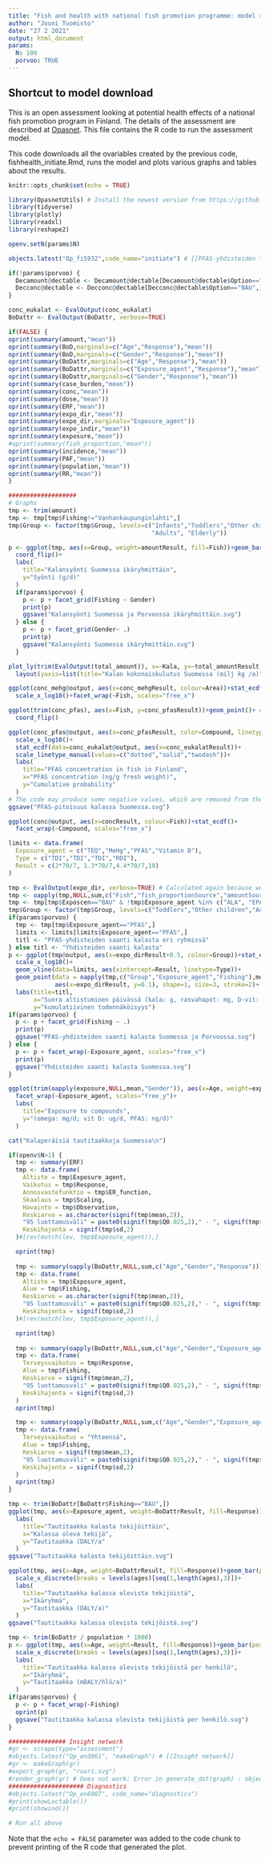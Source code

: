 ```yaml
---
title: "Fish and health with national fish promotion programme: model run and results"
author: "Jouni Tuomisto"
date: "27 2 2021"
output: html_document
params:
  N: 100
  porvoo: TRUE
---
```

## Shortcut to model download

This is an open assessment looking at potential health effects of a national fish promotion program in Finland. The details of the assessment are described at [Opasnet](http://fi.opasnet.org/fi/PFAS-yhdisteiden tautitaakka). This file contains the R code to run the assessment model.

This code downloads all the ovariables created by the previous code, fishhealth_initiate.Rmd, runs the model and plots various graphs and tables about the results.

```r
knitr::opts_chunk$set(echo = TRUE) 

library(OpasnetUtils) # Install the newest version from https://github.com/jtuomist/OpasnetUtils not from CRAN.
library(tidyverse)
library(plotly)
library(readxl)
library(reshape2)

openv.setN(params$N)

```


```r

objects.latest("Op_fi5932",code_name="initiate") # [[PFAS-yhdisteiden tautitaakka]]

if(!params$porvoo) {
  Decamount@dectable <- Decamount@dectable[Decamount@dectable$Option=="BAU",]
  Decconc@dectable <- Decconc@dectable[Decconc@dectable$Option=="BAU",]
}

conc_eukalat <- EvalOutput(conc_eukalat)
BoDattr <- EvalOutput(BoDattr, verbose=TRUE)

```

```r
if(FALSE) {
oprint(summary(amount,"mean"))
oprint(summary(BoD,marginals=c("Age","Response"),"mean"))
oprint(summary(BoD,marginals=c("Gender","Response"),"mean"))
oprint(summary(BoDattr,marginals=c("Age","Response"),"mean"))
oprint(summary(BoDattr,marginals=c("Exposure_agent","Response"),"mean"))
oprint(summary(BoDattr,marginals=c("Gender","Response"),"mean"))
oprint(summary(case_burden,"mean"))
oprint(summary(conc,"mean"))
oprint(summary(dose,"mean"))
oprint(summary(ERF,"mean"))
oprint(summary(expo_dir,"mean"))
oprint(summary(expo_dir,marginals="Exposure_agent"))
oprint(summary(expo_indir,"mean"))
oprint(summary(exposure,"mean"))
#oprint(summary(fish_proportion,"mean"))
oprint(summary(incidence,"mean"))
oprint(summary(PAF,"mean"))
oprint(summary(population,"mean"))
oprint(summary(RR,"mean"))
}

```


```r
###################
# Graphs
tmp <- trim(amount)
tmp <- tmp[tmp$Fishing!="Vanhankaupunginlahti",]
tmp$Group <- factor(tmp$Group, levels=c("Infants","Toddlers","Other children","Adolescents",
                                        "Adults", "Elderly"))

p <- ggplot(tmp, aes(x=Group, weight=amountResult, fill=Fish))+geom_bar()+
  coord_flip()+
  labs(
    title="Kalansyönti Suomessa ikäryhmittäin",
    y="Syönti (g/d)"
  )
  if(params$porvoo) {
    p <- p + facet_grid(Fishing ~ Gender)
    print(p)
    ggsave("Kalansyönti Suomessa ja Porvoossa ikäryhmittäin.svg")
  } else {
    p <- p + facet_grid(Gender~ .)
    print(p)
    ggsave("Kalansyönti Suomessa ikäryhmittäin.svg")
  }

plot_ly(trim(EvalOutput(total_amount)), x=~Kala, y=~total_amountResult, color=~Kala, type="bar") %>%
  layout(yaxis=list(title="Kalan kokonaiskulutus Suomessa (milj kg /a)"), barmode="stack")

ggplot(conc_mehg@output, aes(x=conc_mehgResult, colour=Area))+stat_ecdf()+
  scale_x_log10()+facet_wrap(~Fish, scales="free_x")

ggplot(trim(conc_pfas), aes(x=Fish, y=conc_pfasResult))+geom_point()+ # Inputed data for missing species.
  coord_flip()

ggplot(conc_pfas@output, aes(x=conc_pfasResult, color=Compound, linetype=Area))+stat_ecdf()+
  scale_x_log10()+
  stat_ecdf(data=conc_eukalat@output, aes(x=conc_eukalatResult))+
  scale_linetype_manual(values=c("dotted","solid","twodash"))+
  labs(
    title="PFAS concentration in fish in Finland",
    x="PFAS concentration (ng/g fresh weight)",
    y="Cumulative probability"
  )
# The code may produce some negative values, which are removed from the graph
ggsave("PFAS-pitoisuus kalassa Suomessa.svg")

ggplot(conc@output, aes(x=concResult, colour=Fish))+stat_ecdf()+
  facet_wrap(~Compound, scales="free_x")

limits <- data.frame(
  Exposure_agent = c("TEQ","MeHg","PFAS","Vitamin D"),
  Type = c("TDI","TDI","TDI","RDI"),
  Result = c(2*70/7, 1.3*70/7,4.4*70/7,10)
)

tmp <- EvalOutput(expo_dir, verbose=TRUE) # Calculated again because we want Group which is collapsed
tmp <- oapply(tmp,NULL,sum,c("Fish","fish_proportionSource","amountSource","concSource"))
tmp <- tmp[tmp$Exposcen=="BAU" & !tmp$Exposure_agent %in% c("ALA", "EPA"),]
tmp$Group <- factor(tmp$Group, levels=c("Toddlers","Other children","Adolescents","Adults","Elderly"))
if(params$porvoo) {
  tmp <- tmp[tmp$Exposure_agent=="PFAS",] 
  limits <- limits[limits$Exposure_agent=="PFAS",]
  titl <- "PFAS-yhdisteiden saanti kalasta eri ryhmissä"
} else titl <- "Yhdisteiden saanti kalasta"
p <- ggplot(tmp@output, aes(x=expo_dirResult+0.5, colour=Group))+stat_ecdf()+
  scale_x_log10()+
  geom_vline(data=limits, aes(xintercept=Result, linetype=Type))+
  geom_point(data = oapply(tmp,c("Group","Exposure_agent","Fishing"),mean)@output,
             aes(x=expo_dirResult, y=0.1), shape=1, size=3, stroke=2)+
  labs(title=titl,
       x="Suora altistuminen päivässä (kala: g, rasvahapot: mg, D-vit: ug, PFAS: ng, TEQ: pg)",
       y="kumulatiivinen todennäköisyys")
if(params$porvoo) {
  p <- p + facet_grid(Fishing ~ .)
  print(p)
  ggsave("PFAS-yhdisteiden saanti kalasta Suomessa ja Porvoossa.svg")
} else {
  p <- p + facet_wrap(~Exposure_agent, scales="free_x")
  print(p)
  ggsave("Yhdisteiden saanti kalasta Suomessa.svg")
}

ggplot(trim(oapply(exposure,NULL,mean,"Gender")), aes(x=Age, weight=exposureResult))+geom_bar()+
  facet_wrap(~Exposure_agent, scales="free_y")+
  labs(
    title="Exposure to compounds",
    y="(omega: mg/d; vit D: ug/d, PFAS: ng/d)"
  )

cat("Kalaperäisiä tautitaakkoja Suomessa\n")

if(openv$N>1) {
  tmp <- summary(ERF)
  tmp <- data.frame(
    Altiste = tmp$Exposure_agent,
    Vaikutus = tmp$Response,
    Annosvastefunktio = tmp$ER_function,
    Skaalaus = tmp$Scaling,
    Havainto = tmp$Observation,
    Keskiarvo = as.character(signif(tmp$mean,2)),
    "95 luottamusväli" = paste0(signif(tmp$Q0.025,2)," - ", signif(tmp$Q0.975,2)),
    Keskihajonta = signif(tmp$sd,2)
  )#[rev(match(lev, tmp$Exposure_agent)),]

  oprint(tmp)
  
  tmp <- summary(oapply(BoDattr,NULL,sum,c("Age","Gender","Response")))
  tmp <- data.frame(
    Altiste = tmp$Exposure_agent,
    Alue = tmp$Fishing,
    Keskiarvo = as.character(signif(tmp$mean,2)),
    "95 luottamusväli" = paste0(signif(tmp$Q0.025,2)," - ", signif(tmp$Q0.975,2)),
    Keskihajonta = signif(tmp$sd,2)
  )#[rev(match(lev, tmp$Exposure_agent)),]

  oprint(tmp)
  
  tmp <- summary(oapply(BoDattr,NULL,sum,c("Age","Gender","Exposure_agent")))
  tmp <- data.frame(
    Terveysvaikutus = tmp$Response,
    Alue = tmp$Fishing,
    Keskiarvo = signif(tmp$mean,2),
    "95 luottamusväli" = paste0(signif(tmp$Q0.025,2)," - ", signif(tmp$Q0.975,2)),
    Keskihajonta = signif(tmp$sd,2)
  )
  oprint(tmp)

  tmp <- summary(oapply(BoDattr,NULL,sum,c("Age","Gender","Exposure_agent","Response")))
  tmp <- data.frame(
    Terveysvaikutus = "Yhteensä",
    Alue = tmp$Fishing,
    Keskiarvo = signif(tmp$mean,2),
    "95 luottamusväli" = paste0(signif(tmp$Q0.025,2)," - ", signif(tmp$Q0.975,2)),
    Keskihajonta = signif(tmp$sd,2)
  )
  oprint(tmp)
}

tmp <- trim(BoDattr[BoDattr$Fishing=="BAU",])
ggplot(tmp, aes(x=Exposure_agent, weight=BoDattrResult, fill=Response))+geom_bar()+
  labs(
    title="Tautitaakka kalasta tekijöittäin",
    x="Kalassa oleva tekijä",
    y="Tautitaakka (DALY/a"
  )
ggsave("Tautitaakka kalasta tekijöittäin.svg")

ggplot(tmp, aes(x=Age, weight=BoDattrResult, fill=Response))+geom_bar(position="stack")+
  scale_x_discrete(breaks = levels(ages)[seq(1,length(ages),3)])+
  labs(
    title="Tautitaakka kalassa olevista tekijöistä",
    x="Ikäryhmä",
    y="Tautitaakka (DALY/a)"
  )
ggsave("Tautitaakka kalassa olevista tekijöistä.svg")

tmp <- trim(BoDattr / population * 1000)
p <- ggplot(tmp, aes(x=Age, weight=Result, fill=Response))+geom_bar(position="stack")+
  scale_x_discrete(breaks = levels(ages)[seq(1,length(ages),3)])+
  labs(
    title="Tautitaakka kalassa olevista tekijöistä per henkilö",
    x="Ikäryhmä",
    y="Tautitaakka (mDALY/hlö/a)"
  )
if(params$porvoo) {
  p <- p + facet_wrap(~Fishing)
  oprint(p)
  ggsave("Tautitaakka kalassa olevista tekijöistä per henkilö.svg")
}

################ Insight network
#gr <- scrape(type="assessment")
#objects.latest("Op_en3861", "makeGraph") # [[Insight network]]
#gr <- makeGraph(gr)
#export_graph(gr, "ruori.svg")
#render_graph(gr) # Does not work: Error in generate_dot(graph) : object 'attribute' not found
##################### Diagnostics
#objects.latest("Op_en6007", code_name="diagnostics")
#print(showLoctable())
#print(showind())

```

```r
# Run all above
```


Note that the `echo = FALSE` parameter was added to the code chunk to prevent printing of the R code that generated the plot.
